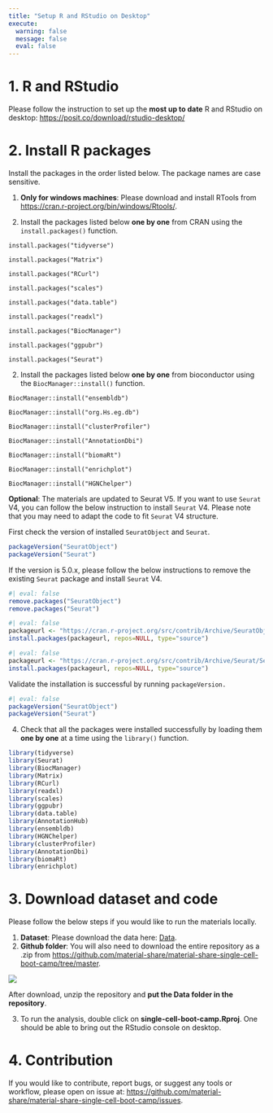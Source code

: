 ```yaml
---
title: "Setup R and RStudio on Desktop"
execute:
  warning: false
  message: false
  eval: false
---
```


# 1. R and RStudio

Please follow the instruction to set up the **most up to date** R and RStudio on desktop: <https://posit.co/download/rstudio-desktop/>

# 2. Install R packages

::: callout-note
Install the packages in the order listed below. The package names are case sensitive.
:::

1.  **Only for windows machines**: Please download and install RTools from <https://cran.r-project.org/bin/windows/Rtools/>.

2.  Install the packages listed below **one by one** from CRAN using the `install.packages()` function.

`install.packages("tidyverse")`

`install.packages("Matrix")`

`install.packages("RCurl")`

`install.packages("scales")`

`install.packages("data.table")`

`install.packages("readxl")`

`install.packages("BiocManager")`

`install.packages("ggpubr")`

`install.packages("Seurat")`

2.  Install the packages listed below **one by one** from bioconductor using the `BiocManager::install()` function.

`BiocManager::install("ensembldb")`

`BiocManager::install("org.Hs.eg.db")`

`BiocManager::install("clusterProfiler")`

`BiocManager::install("AnnotationDbi")`

`BiocManager::install("biomaRt")`

`BiocManager::install("enrichplot")`

`BiocManager::install("HGNChelper")`

**Optional**: The materials are updated to Seurat V5. If you want to use `Seurat` V4, you can follow the below instruction to install `Seurat` V4. Please note that you may need to adapt the code to fit `Seurat` V4 structure.

First check the version of installed `SeuratObject` and `Seurat`.

```r
packageVersion("SeuratObject")
packageVersion("Seurat")
```

If the version is 5.0.x, please follow the below instructions to remove the existing `Seurat` package and install `Seurat` V4.

```r
#| eval: false
remove.packages("SeuratObject")
remove.packages("Seurat")
```

```r
#| eval: false
packageurl <- "https://cran.r-project.org/src/contrib/Archive/SeuratObject/SeuratObject_4.1.4.tar.gz" 
install.packages(packageurl, repos=NULL, type="source")
```

```r
#| eval: false
packageurl <- "https://cran.r-project.org/src/contrib/Archive/Seurat/Seurat_4.4.0.tar.gz" 
install.packages(packageurl, repos=NULL, type="source")
```

Validate the installation is successful by running `packageVersion.`

```r
#| eval: false
packageVersion("SeuratObject")
packageVersion("Seurat")
```

4.  Check that all the packages were installed successfully by loading them **one by one** at a time using the `library()` function.

```r
library(tidyverse)
library(Seurat)
library(BiocManager)
library(Matrix)
library(RCurl)
library(readxl)
library(scales)
library(ggpubr)
library(data.table)
library(AnnotationHub)
library(ensembldb)
library(HGNChelper)
library(clusterProfiler)
library(AnnotationDbi)
library(biomaRt)
library(enrichplot)
```

# 3. Download dataset and code

Please follow the below steps if you would like to run the materials locally.

1.  **Dataset**: Please download the data here: [Data](https://bd-rhapsody-public.s3.amazonaws.com/Rhapsody-Demo-Data/WTA/BD-Demo-WTA-AbSeq-SMK.zip).
2.  **Github folder**: You will also need to download the entire repository as a .zip from <https://github.com/material-share/material-share-single-cell-boot-camp/tree/master>.

![](pics/1-5-github.png)

After download, unzip the repository and **put the Data folder in the repository**.

3.  To run the analysis, double click on **single-cell-boot-camp.Rproj**. One should be able to bring out the RStudio console on desktop.

# 4. Contribution

If you would like to contribute, report bugs, or suggest any tools or workflow, please open on issue at: <https://github.com/material-share/material-share-single-cell-boot-camp/issues>.

